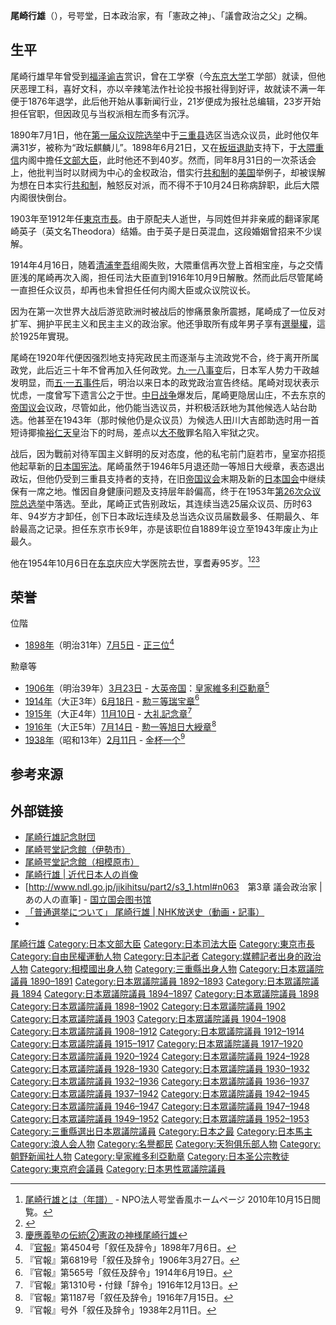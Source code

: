 {{Infobox Officeholder
| name  = 尾崎 行雄
| original_name = 
| native_name_lang = 
| image =Yukio Ozaki.jpg
| imagesize = 250px
| caption=
| office = {{EOJ}}第20任[[法務大臣|司法大臣]]
| term_start = 1914年4月16日
| term_end = 1916年10月9日
| primeminister = [[大隈重信|大隈重信]]
| predecessor = {{link-ja|奥田義人|奥田義人}}
| successor = {{link-ja|松室致|松室致}}
| office1    = {{EOJ}}第14任[[文部大臣_(日本)|文部大臣]]
| term_start1 = 1898年6月30日
| term_end1 = 1898年10月27日
| primeminister1=[[大隈重信|大隈重信]]
| predecessor1 ={{link-ja|外山正一|外山正一}}
| successor1 = [[犬養毅|犬養毅]]
| office2    = {{flagicon|Tokyo}}第2、3任東京府[[東京市|東京市]]市長
| term_start2 = 1903年6月29日
| term_end2 =1912年6月29日
| predecessor2 ={{link-ja|松田秀雄|松田秀雄}}
| successor2 = {{link-ja|阪谷芳郎|阪谷芳郎}}
| office3      = {{JPN}}[[眾議院_(日本)|眾議院]]議員
| term_start3     = 1947年4月26日
| term_end3       = 1953年3月14日
|predecessor3     =新設選區
|successor3      =
|constituency3    ={{link-ja|三重縣第2區 (中選舉區)|三重県第2区 (中選挙区)|三重縣第2區}}
| office4       = {{EOJ}}[[眾議院_(日本)|眾議院]]議員
| term_start4     = 1890年7月2日
| term_end4       = 1947年3月31日
|predecessor4     =新設選區
|successor4      =選區廢除
|constituency4    = {{Plainlist|
* 三重縣第5區（1890-1902）
* [[三重縣|三重縣]]郡部（1902-1920）
* 三重縣第8區（1920-1928）
* 三重縣第2區（1928-1945）
* 三重縣全縣區（1946-1947）
}}
|office5   = [[File:Emblem_of_Tokyo_prefecture(1931-1943).svg|22px]] [[東京府|東京府]]会議員
|term_start5  = 1883年
|term_end5  = ?
|constituency5= {{link-ja|日本橋區|日本橋区}}選區
| birth_date = {{birth_date|1858|12|24}}
| birth_place = {{JPN}}[[相模国|相模国]][[津久井郡|津久井縣]]{{link-ja|又野村|又野村}}<br>（現[[神奈川縣|神奈川縣]][[相模原市|相模原市]][[綠区_(相模原市)|綠区]]）
| death_date = {{death_date_and_age|1954|10|6|1858|12|24}}
| death_place = {{JPN}}[[東京都|東京都]][[新宿区|新宿区]]
| spouse = 尾崎繁子<br>{{link-ja|尾崎英子|英子セオドラ尾崎}}
|parents=尾崎行正（父）
|relatives={{link-ja|尾崎三良|尾崎三良}}（岳父）<br>尾崎行隆（弟）<br>{{link-ja|尾崎洵盛|尾崎洵盛}}（妻弟）<br>{{link-ja|佐佐木久二|佐々木久二}}（女婿）<br>{{link-ja|相馬惠胤|相馬恵胤}}（女婿）<br>{{link-ja|尾崎行信|尾崎行信}}（孫）<br>相馬和胤（外孫）<br>相馬雪子（外孫媳婦）
|children=佐佐木清香（長女）<br>{{link-ja|尾崎行輝|尾崎行輝}}（四子）<br>{{link-ja|相馬雪香|相馬雪香}}（三女）
|occupation = 
| party =（{{link-ja|立憲改進党|立憲改進党}}→）<br/>（{{link-ja|進步党 (日本1896年)|進歩党 (日本 1896-1898)|進步党}}→）<br/>（{{link-ja|憲政党|憲政党}}→）<br/>（{{link-ja|憲政本党|憲政本党}}→）<br/>（[[立憲政友会|政友会]]→）<br/>（{{link-ja|猶興会|又新会}}→）<br/>（政友会→）<br/>（{{link-ja|中正会|中正会}}→）<br/>（[[憲政会|憲政会]]→）<br/>（{{link-ja|革新俱樂部|革新倶楽部}}→）<br/>（{{link-ja|立憲國民黨|立憲国民党}}→）<br/>（政友会→）<br/>[[無党籍|無党籍]]
| signature = 
|religion = [[聖公会|聖公会]]
|alma_mater=[[慶應義塾|慶應義塾]]（現[[慶應義塾大学|慶應義塾大学]]）肄業<br>[[工学寮|工学寮]]（現[[東京大学|東京大学]]工學部）肄業
|website=
}}
{{Japanese|japanese=尾崎 行雄|kana=おざき ゆきお|romaji=Ozaki Yukio}}

'''尾崎行雄'''（{{bd|1858年|12月24日|1954年|10月6日|catIdx=Ozaki Yukio}}），号咢堂，日本政治家，有「憲政之神」、「議會政治之父」之稱。

==生平==
尾崎行雄早年曾受到[[福泽谕吉|福泽谕吉]]赏识，曾在工学寮（今[[东京大学|东京大学]]工学部）就读，但他厌恶理工科，喜好文科，亦以辛辣笔法作社论投书报社得到好评，故就读不满一年便于1876年退学，此后他开始从事新闻行业，21岁便成为报社总编辑，23岁开始担任官职，但因政见与当权派相左而多有沉浮。

1890年7月1日，他在[[第一屆日本眾議院議員總選舉|第一届众议院选举]]中于[[三重县|三重县]]选区当选众议员，此时他仅年满31岁，被称为“政坛麒麟儿”。1898年6月21日，又在[[板垣退助|板垣退助]]支持下，于[[大隈重信|大隈重信]]内阁中擔任[[文部大臣_(日本)|文部大臣]]，此时他还不到40岁。然而，同年8月31日的一次茶话会上，他批判当时以财阀为中心的金权政治，借实行[[共和制|共和制]]的[[美国|美国]]举例子，却被误解为想在日本实行[[共和制|共和制]]，触怒反对派，而不得不于10月24日称病辞职，此后大隈内阁很快倒台。

1903年至1912年任[[東京市|東京市長]]。由于原配夫人逝世，与同姓但并非亲戚的翻译家尾崎英子（英文名Theodora）结婚。由于英子是日英混血，这段婚姻曾招来不少误解。

1914年4月16日，随着[[清浦奎吾|清浦奎吾]]组阁失败，大隈重信再次登上首相宝座，与之交情匪浅的尾崎再次入阁，担任司法大臣直到1916年10月9日解散。然而此后尽管尾崎一直担任众议员，却再也未曾担任任何内阁大臣或众议院议长。

因为在第一次世界大战后游览欧洲时被战后的惨痛景象所震撼，尾崎成了一位反对扩军、拥护平民主义和民主主义的政治家。他还爭取所有成年男子享有[[選舉權|選舉權]]，這於1925年實現。

尾崎在1920年代便因强烈地支持宪政民主而逐渐与主流政党不合，终于离开所属政党，此后近三十年不曾再加入任何政党。[[九一八事變|九·一八事变]]后，日本军人势力干政越发明显，而[[五一五事件|五·一五事件]]后，明治以来日本的政党政治宣告终结。尾崎对现状表示忧虑，一度曾写下遗言公之于世。[[中国抗日战争|中日战争]]爆发后，尾崎更隐居山庄，不去东京的[[帝國議會_(日本)|帝国议会]]议政，尽管如此，他仍能当选议员，并积极活跃地为其他候选人站台助选。他甚至在1943年（那时候他仍是众议员）为候选人田川大吉郎助选时用一首短诗揶揄[[昭和天皇|裕仁天皇]]治下的时局，差点以[[不敬罪|大不敬]]罪名陷入牢狱之灾。

战后，因为戰前对待军国主义鲜明的反对态度，他的私宅前门庭若市，皇室亦招揽他起草新的[[日本国宪法|日本国宪法]]。尾崎虽然于1946年5月退还勋一等旭日大绶章，表态退出政坛，但他仍受到三重县支持者的支持，在旧[[帝國議會_(日本)|帝国议会]]末期及新的[[國會_(日本)|日本国会]]中继续保有一席之地。惟因自身健康问题及支持层年龄偏高，终于在1953年[[第26屆日本眾議院議員總選舉|第26次众议院总选举]]中落选。至此，尾崎正式告别政坛，其连续当选25届众议员、历时63年、94岁方才卸任，创下日本政坛连续及总当选众议员届数最多、任期最久、年龄最高之记录。担任东京市长9年，亦是该职位自1889年设立至1943年废止为止最久。

他在1954年10月6日在[[东京|东京]]庆应大学医院去世，享耆寿95岁。<ref>[http://gakudo-kofu.com/ozaki/nenpu.html 尾崎行雄とは（年譜）] {{Wayback|url=http://gakudo-kofu.com/ozaki/nenpu.html |date=20090820204809 }} - NPO法人咢堂香風ホームページ 2010年10月15日閲覧。</ref><ref>{{Cite web |url=http://goukakujinjya.jp/history/index.html |title=合格神社 |access-date=2021-02-17 |archive-date=2011-11-18 |archive-url=https://web.archive.org/web/20111118144938/http://goukakujinjya.jp/history/index.html |dead-url=yes }}</ref><ref>[http://www.keiocampus.net/archives/2003/06/post_521.html 慶應義塾の伝統②憲政の神様尾崎行雄]</ref>

== 荣誉 ==
;位階
* [[1898年|1898年]]（明治31年）[[7月5日|7月5日]] - [[正三位|正三位]]<ref>『[[官報|官報]]』第4504号「叙任及辞令」1898年7月6日。</ref>

;勲章等
* [[1906年|1906年]]（明治39年）[[3月23日|3月23日]] - [[大英帝国|大英帝国]]：[[皇家維多利亞勳章|皇家維多利亞勳章]]<ref>『官報』第6819号「叙任及辞令」1906年3月27日。</ref>
* [[1914年|1914年]]（大正3年）[[6月18日|6月18日]] - [[瑞宝章|勲三等瑞宝章]]<ref>『官報』第565号「叙任及辞令」1914年6月19日。</ref>
* [[1915年|1915年]]（大正4年）[[11月10日|11月10日]] - [[纪念章|大礼記念章]]<ref>『官報』第1310号・付録「辞令」1916年12月13日。</ref>
* [[1916年|1916年]]（大正5年）[[7月14日|7月14日]] - [[勲一等旭日大綬章|勲一等旭日大綬章]]<ref>『官報』第1187号「叙任及辞令」1916年7月15日。</ref>
* [[1938年|1938年]]（昭和13年）[[2月11日|2月11日]] - [[奖杯|金杯一个]]<ref>『官報』号外「叙任及辞令」1938年2月11日。</ref>

== 参考来源==
{{reflist}}

== 外部链接==
{{Commonscat}}
* [http://www.ozakiyukio.jp/ 尾崎行雄記念財団] {{Wayback|url=http://www.ozakiyukio.jp/ |date=20210121183345 }}
* [http://www.city.ise.mie.jp/4271.htm 尾崎咢堂記念館（伊勢市）] {{Wayback|url=http://www.city.ise.mie.jp/4271.htm |date=20141014151354 }}
* [https://www.city.sagamihara.kanagawa.jp/shisetsu/bunka_shakai/library_etc/1002765.html 尾崎咢堂記念館（相模原市）] {{Wayback|url=https://www.city.sagamihara.kanagawa.jp/shisetsu/bunka_shakai/library_etc/1002765.html |date=20210130133205 }}
* [http://www.ndl.go.jp/portrait/datas/47.html 尾崎行雄 | 近代日本人の肖像] {{Wayback|url=http://www.ndl.go.jp/portrait/datas/47.html |date=20201028152739 }}
* [http://www.ndl.go.jp/jikihitsu/part2/s3_1.html#n063　第3章 議会政治家 | あの人の直筆] {{Wayback|url=http://www.ndl.go.jp/jikihitsu/part2/s3_1.html#n063 |date=20210120035031 }} - [[国立国会图书馆|国立国会图书馆]]
* [https://www2.nhk.or.jp/archives/tv60bin/detail/index.cgi?das_id=D0009060008_00000 「普通選挙について」 尾崎行雄 | NHK放送史（動画・記事）] {{Wayback|url=https://www2.nhk.or.jp/archives/tv60bin/detail/index.cgi?das_id=D0009060008_00000 |date=20201101091513 }}
* {{Kotobank}}
{{文部科學大臣}}
{{司法大臣}}
{{東京都知事|1903年-1912年|市長}}

{{Authority control}}
{{DEFAULTSORT:Ozaki Yukio}}
[[Category:尾崎行雄|]]
[[Category:日本文部大臣|Category:日本文部大臣]]
[[Category:日本司法大臣|Category:日本司法大臣]]
[[Category:東京市長|Category:東京市長]]
[[Category:自由民權運動人物|Category:自由民權運動人物]]
[[Category:日本記者|Category:日本記者]]
[[Category:媒體記者出身的政治人物|Category:媒體記者出身的政治人物]]
[[Category:相模國出身人物|Category:相模國出身人物]]
[[Category:三重縣出身人物|Category:三重縣出身人物]]
[[Category:日本眾議院議員_1890–1891|Category:日本眾議院議員 1890–1891]]
[[Category:日本眾議院議員_1892–1893|Category:日本眾議院議員 1892–1893]]
[[Category:日本眾議院議員_1894|Category:日本眾議院議員 1894]]
[[Category:日本眾議院議員_1894–1897|Category:日本眾議院議員 1894–1897]]
[[Category:日本眾議院議員_1898|Category:日本眾議院議員 1898]]
[[Category:日本眾議院議員_1898–1902|Category:日本眾議院議員 1898–1902]]
[[Category:日本眾議院議員_1902|Category:日本眾議院議員 1902]]
[[Category:日本眾議院議員_1903|Category:日本眾議院議員 1903]]
[[Category:日本眾議院議員_1904–1908|Category:日本眾議院議員 1904–1908]]
[[Category:日本眾議院議員_1908–1912|Category:日本眾議院議員 1908–1912]]
[[Category:日本眾議院議員_1912–1914|Category:日本眾議院議員 1912–1914]]
[[Category:日本眾議院議員_1915–1917|Category:日本眾議院議員 1915–1917]]
[[Category:日本眾議院議員_1917–1920|Category:日本眾議院議員 1917–1920]]
[[Category:日本眾議院議員_1920–1924|Category:日本眾議院議員 1920–1924]]
[[Category:日本眾議院議員_1924–1928|Category:日本眾議院議員 1924–1928]]
[[Category:日本眾議院議員_1928–1930|Category:日本眾議院議員 1928–1930]]
[[Category:日本眾議院議員_1930–1932|Category:日本眾議院議員 1930–1932]]
[[Category:日本眾議院議員_1932–1936|Category:日本眾議院議員 1932–1936]]
[[Category:日本眾議院議員_1936–1937|Category:日本眾議院議員 1936–1937]]
[[Category:日本眾議院議員_1937–1942|Category:日本眾議院議員 1937–1942]]
[[Category:日本眾議院議員_1942–1945|Category:日本眾議院議員 1942–1945]]
[[Category:日本眾議院議員_1946–1947|Category:日本眾議院議員 1946–1947]]
[[Category:日本眾議院議員_1947–1948|Category:日本眾議院議員 1947–1948]]
[[Category:日本眾議院議員_1949–1952|Category:日本眾議院議員 1949–1952]]
[[Category:日本眾議院議員_1952–1953|Category:日本眾議院議員 1952–1953]]
[[Category:三重縣選出日本眾議院議員|Category:三重縣選出日本眾議院議員]]
[[Category:日本之最|Category:日本之最]]
[[Category:日本馬主|Category:日本馬主]]
[[Category:浪人会人物|Category:浪人会人物]]
[[Category:名譽都民|Category:名譽都民]]
[[Category:天狗俱乐部人物|Category:天狗俱乐部人物]]
[[Category:朝野新闻社人物|Category:朝野新闻社人物]]
[[Category:皇家維多利亞勳章|Category:皇家維多利亞勳章]]
[[Category:日本圣公宗教徒|Category:日本圣公宗教徒]]
[[Category:東京府会議員|Category:東京府会議員]]
[[Category:日本男性眾議院議員|Category:日本男性眾議院議員]]